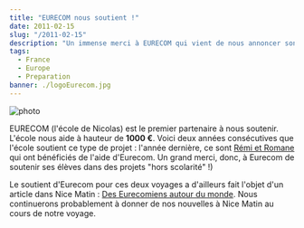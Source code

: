 ```yaml
---
title: "EURECOM nous soutient !"
date: 2011-02-15
slug: "/2011-02-15"
description: "Un immense merci à EURECOM qui vient de nous annoncer son engagement dans notre projet. Retrouvez aussi notre première parution dans les médias !"
tags:
  - France
  - Europe
  - Preparation
banner: ./logoEurecom.jpg
---
```


![photo](./logoEurecom.jpg)

EURECOM (l'école de Nicolas) est le premier partenaire à nous soutenir. L'école nous aide à hauteur de **1000 €**. Voici deux années consécutives que l'école soutient ce type de projet : l'année dernière, ce sont <a href="http://laruevibre.org">Rémi et Romane</a> qui ont bénéficiés de l'aide d'Eurecom. Un grand merci, donc, à Eurecom de soutenir ses élèves dans des projets "hors scolarité" !)

Le soutient d'Eurecom pour ces deux voyages a d'ailleurs fait l'objet d'un article dans Nice Matin : [Des Eurecomiens autour du monde](./articleNiceMatin1.pdf). Nous continuerons probablement à donner de nos nouvelles à Nice Matin au cours de notre voyage.


<Navigation previous="/2010-12-15" next="/2011-03-15" />
